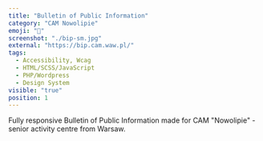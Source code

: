 ```yaml
---
title: "Bulletin of Public Information"
category: "CAM Nowolipie"
emoji: "📂"
screenshot: "./bip-sm.jpg"
external: "https://bip.cam.waw.pl/"
tags:
  - Accessibility, Wcag
  - HTML/SCSS/JavaScript
  - PHP/Wordpress
  - Design System
visible: "true"
position: 1
---
```


Fully responsive Bulletin of Public Information made for CAM "Nowolipie" - senior activity centre from Warsaw.